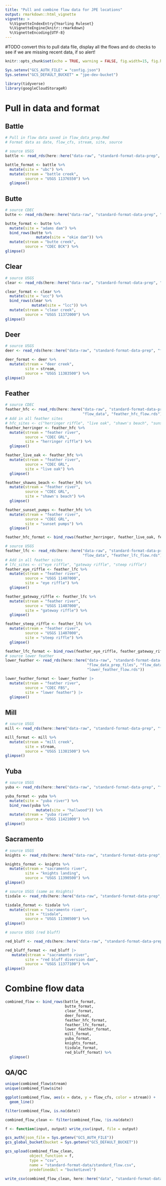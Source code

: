 ```yaml
---
title: "Pull and combine flow data for JPE locations"
output: rmarkdown::html_vignette
vignette: >
  %\VignetteIndexEntry{Yearling Ruleset}
  %\VignetteEngine{knitr::rmarkdown}
  %\VignetteEncoding{UTF-8}
---
```

#TODO convert this to pull data file, display all the flows and do checks to see if we are missing recent data, if so alert! 

```r
knitr::opts_chunk$set(echo = TRUE, warning = FALSE, fig.width=15, fig.height=10)

Sys.setenv("GCS_AUTH_FILE" = "config.json")
Sys.setenv("GCS_DEFAULT_BUCKET" = "jpe-dev-bucket")

library(tidyverse)
library(googleCloudStorageR)
```

# Pull in data and format {.tabset}

## Battle

```r
# Pull in flow data saved in flow_data_prep.Rmd
# Format data as date, flow_cfs, stream, site, source

# source USGS
battle <- read_rds(here::here("data-raw", "standard-format-data-prep", "flow_data_prep_files", "flow_data", "battle_flow.rds"))

battle_format <- battle %>%
  mutate(site = "ubc") %>%
  mutate(stream = "battle creek",
         source = "USGS 11376550") %>%
  glimpse()
```

## Butte

```r
# source CDEC
butte <- read_rds(here::here("data-raw", "standard-format-data-prep", "flow_data_prep_files", "flow_data", "butte_flow.rds"))

butte_format <- butte %>%
  mutate(site = "adams dam") %>%
  bind_rows(butte %>%
              mutate(site = "okie dam")) %>%
  mutate(stream = "butte creek",
         source = "CDEC BCK") %>%
glimpse()
```

## Clear

```r
# source USGS
clear <- read_rds(here::here("data-raw", "standard-format-data-prep", "flow_data_prep_files", "flow_data", "clear_flow.rds"))

clear_format <- clear %>%
  mutate(site = "ucc") %>%
  bind_rows(clear %>%
            mutate(site = "lcc")) %>%
  mutate(stream = "clear creek",
         source = "USGS 11372000") %>%
glimpse()
```

## Deer

```r
# source USGS
deer <- read_rds(here::here("data-raw", "standard-format-data-prep", "flow_data_prep_files", "flow_data", "deer_flow.rds"))

deer_format <- deer %>%
  mutate(stream = "deer creek",
         site = stream,
         source = "USGS 11383500") %>%
glimpse()
```

## Feather

```r
# source CDEC
feather_hfc <- read_rds(here::here("data-raw", "standard-format-data-prep", "flow_data_prep_files", 
                                   "flow_data", "feather_hfc_flow.rds"))
# Add in all feather sites
# hfc_sites <- c("herringer riffle", "live oak", "shawn's beach", "sunset pumps")
feather_herringer <- feather_hfc %>%
  mutate(stream = "feather river",
         source = "CDEC GRL",
         site = "herringer riffle") %>%
  glimpse()

feather_live_oak <- feather_hfc %>%
  mutate(stream = "feather river",
         source = "CDEC GRL",
         site = "live oak") %>%
  glimpse()

feather_shawns_beach <- feather_hfc %>%
  mutate(stream = "feather river",
         source = "CDEC GRL",
         site = "shawn's beach") %>%
  glimpse()

feather_sunset_pumps <- feather_hfc %>%
  mutate(stream = "feather river",
         source = "CDEC GRL",
         site = "sunset pumps") %>%
  glimpse()

feather_hfc_format <- bind_rows(feather_herringer, feather_live_oak, feather_shawns_beach, feather_sunset_pumps)

# source USGS
feather_lfc <- read_rds(here::here("data-raw", "standard-format-data-prep", "flow_data_prep_files", 
                                   "flow_data", "feather_lfc_flow.rds"))
# Add in all feather sites
# lfc_sites <- c("eye riffle", "gateway riffle", "steep riffle")
feather_eye_riffle <- feather_lfc %>%
  mutate(stream = "feather river",
         source = "USGS 11407000",
         site = "eye riffle") %>%
  glimpse()

feather_gateway_riffle <- feather_lfc %>%
  mutate(stream = "feather river",
         source = "USGS 11407000",
         site = "gateway riffle") %>%
  glimpse()

feather_steep_riffle <- feather_lfc %>%
  mutate(stream = "feather river",
         source = "USGS 11407000",
         site = "steep riffle") %>%
  glimpse()

feather_lfc_format <- bind_rows(feather_eye_riffle, feather_gateway_riffle, feather_steep_riffle)
# source lower feather
lower_feather <- read_rds(here::here("data-raw", "standard-format-data-prep", 
                                     "flow_data_prep_files", "flow_data",
                                     "lower_feather_flow.rds"))

lower_feather_format <- lower_feather |> 
  mutate(stream = "feather river",
         source = "CDEC FBS", 
         site = "lower feather") |> 
  glimpse()
```

## Mill

```r
# source USGS
mill <- read_rds(here::here("data-raw", "standard-format-data-prep", "flow_data_prep_files", "flow_data", "mill_flow.rds"))

mill_format <- mill %>%
  mutate(stream = "mill creek",
         site = stream, 
         source = "USGS 11381500") %>%
glimpse()
```

## Yuba

```r
# source USGS
yuba <- read_rds(here::here("data-raw", "standard-format-data-prep", "flow_data_prep_files", "flow_data", "yuba_flow.rds"))

yuba_format <- yuba %>%
  mutate(site = "yuba river") %>%
  bind_rows(yuba %>%
              mutate(site = "hallwood")) %>%
  mutate(stream = "yuba river",
         source = "USGS 11421000") %>%
glimpse()
```

## Sacramento

```r
# source USGS
knights <- read_rds(here::here("data-raw", "standard-format-data-prep", "flow_data_prep_files", "flow_data", "knights_flow.rds"))

knights_format <- knights %>%
  mutate(stream = "sacramento river",
         site = "knights landing",
         source = "USGS 11390500") %>%
glimpse()

# source USGS (same as Knights)
tisdale <- read_rds(here::here("data-raw", "standard-format-data-prep", "flow_data_prep_files", "flow_data", "tisdale_flow.rds"))

tisdale_format <- tisdale %>%
  mutate(stream = "sacramento river",
         site = "tisdale",
         source = "USGS 11390500") %>%
glimpse()

# source USGS (red bluff)

red_bluff <- read_rds(here::here("data-raw", "standard-format-data-prep", "flow_data_prep_files", "flow_data", "rb_flow.rds"))

red_bluff_format <- red_bluff |> 
   mutate(stream = "sacramento river",
         site = "red bluff diversion dam",
         source = "USGS 11377100") %>%
glimpse()
```

# Combine flow data {.tabset}

```r
combined_flow <- bind_rows(battle_format,
                           butte_format,
                           clear_format,
                           deer_format,
                           feather_hfc_format,
                           feather_lfc_format,
                           lower_feather_format,
                           mill_format,
                           yuba_format,
                           knights_format,
                           tisdale_format,
                           red_bluff_format) %>%
  glimpse()
```
## QA/QC

```r
unique(combined_flow$stream)
unique(combined_flow$site)

ggplot(combined_flow, aes(x = date, y = flow_cfs, color = stream)) +
  geom_line()

filter(combined_flow, is.na(date))

combined_flow_clean <- filter(combined_flow, !is.na(date))
```

```r
f <- function(input, output) write_csv(input, file = output)

gcs_auth(json_file = Sys.getenv("GCS_AUTH_FILE"))
gcs_global_bucket(bucket = Sys.getenv("GCS_DEFAULT_BUCKET"))

gcs_upload(combined_flow_clean,
           object_function = f,
           type = "csv",
           name = "standard-format-data/standard_flow.csv",
           predefinedAcl = "bucketLevel")

write_csv(combined_flow_clean, here::here("data", "standard-format-data", "standard_flow.csv"))
```